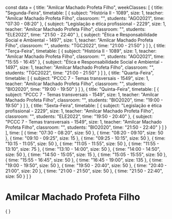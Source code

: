 const data = {
  title: "Amilcar Machado Profeta Filho",
  weekClasses: [
    {
      title: "Segunda-Feira",
      timetable: [
        {
          subject: "História II - 1089",
          size: 1,
          teacher: "Amilcar Machado Profeta Filho",
          classroom: "",
          students: "AGO2021",
          time: "07:30 - 08:20"
        },
        {
          subject: "Legislação e ética profissional - 2229",
          size: 1,
          teacher: "Amilcar Machado Profeta Filho",
          classroom: "",
          students: "ELE2022",
          time: "21:50 - 22:40"
        },
        {
          subject: "Ética e Responsabilidade Social e Ambiental - 1497",
          size: 1,
          teacher: "Amilcar Machado Profeta Filho",
          classroom: "",
          students: "TGC2022",
          time: "21:00 - 21:50"
        }
      ]
    },
    {
      title: "Terça-Feira",
      timetable: [
        {
          subject: "História II - 1089",
          size: 1,
          teacher: "Amilcar Machado Profeta Filho",
          classroom: "",
          students: "AGO2021",
          time: "15:55 - 16:45"
        },
        {
          subject: "Ética e Responsabilidade Social e Ambiental - 1497",
          size: 1,
          teacher: "Amilcar Machado Profeta Filho",
          classroom: "",
          students: "TGC2022",
          time: "21:00 - 21:50"
        }
      ]
    },
    {
      title: "Quarta-Feira",
      timetable: [
        {
          subject: "PCCC 7  - Temas transversais - 1549",
          size: 1,
          teacher: "Amilcar Machado Profeta Filho",
          classroom: "",
          students: "BIO2020",
          time: "19:00 - 19:50"
        }
      ]
    },
    {
      title: "Quinta-Feira",
      timetable: [
        {
          subject: "PCCC 7  - Temas transversais - 1549",
          size: 1,
          teacher: "Amilcar Machado Profeta Filho",
          classroom: "",
          students: "BIO2020",
          time: "19:00 - 19:50"
        }
      ]
    },
    {
      title: "Sexta-Feira",
      timetable: [
        {
          subject: "Legislação e ética profissional - 2229",
          size: 1,
          teacher: "Amilcar Machado Profeta Filho",
          classroom: "",
          students: "ELE2022",
          time: "19:50 - 20:40"
        },
        {
          subject: "PCCC 7  - Temas transversais - 1549",
          size: 1,
          teacher: "Amilcar Machado Profeta Filho",
          classroom: "",
          students: "BIO2020",
          time: "21:50 - 22:40"
        }
      ]
    }
  ],
  time: [
    {
      time: "07:30 - 08:20",
      size: 50
    },
    {
      time: "08:20 - 09:10",
      size: 50
    },
    {
      time: "09:10 - 09:25",
      size: 15
    },
    {
      time: "09:25 - 10:15",
      size: 50
    },
    {
      time: "10:15 - 11:05",
      size: 50
    },
    {
      time: "11:05 - 11:55",
      size: 50
    },
    {
      time: "11:55 - 13:10",
      size: 75
    },
    {
      time: "13:10 - 14:00",
      size: 50
    },
    {
      time: "14:00 - 14:50",
      size: 50
    },
    {
      time: "14:50 - 15:05",
      size: 15
    },
    {
      time: "15:05 - 15:55",
      size: 50
    },
    {
      time: "15:55 - 16:45",
      size: 50
    },
    {
      time: "16:45 - 19:00",
      size: 135
    },
    {
      time: "19:00 - 19:50",
      size: 50
    },
    {
      time: "19:50 - 20:40",
      size: 50
    },
    {
      time: "20:40 - 21:00",
      size: 20
    },
    {
      time: "21:00 - 21:50",
      size: 50
    },
    {
      time: "21:50 - 22:40",
      size: 50
    }
  ]
}

# Amilcar Machado Profeta Filho

<div>
    {
        <Grid
            title={data.title} 
            weekClasses={data.weekClasses} 
            time={data.time}
        />
    }
</div>